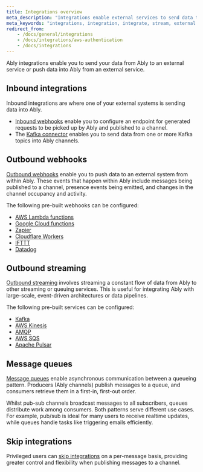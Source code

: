```yaml
---
title: Integrations overview
meta_description: "Integrations enable external services to send data to Ably channels, and for Ably events to send their data to external services."
meta_keywords: "integrations, integration, integrate, stream, external service, webhook, webhooks, functions"
redirect_from:
    - /docs/general/integrations
    - /docs/integrations/aws-authentication
    - /docs/integrations
---
```


Ably integrations enable you to send your data from Ably to an external service or push data into Ably from an external service.

## Inbound integrations <a id="inbound"/>

Inbound integrations are where one of your external systems is sending data into Ably.

* [Inbound webhooks](/docs/integrations/inbound/webhooks) enable you to configure an endpoint for generated requests to be picked up by Ably and published to a channel.
* The [Kafka connector](/docs/integrations/inbound/kafka-connector) enables you to send data from one or more Kafka topics into Ably channels.

## Outbound webhooks <a id="outbound"/>

[Outbound webhooks](/docs/integrations/webhooks) enable you to push data to an external system from within Ably. These events that happen within Ably include messages being published to a channel, presence events being emitted, and changes in the channel occupancy and activity.

The following pre-built webhooks can be configured:

* [AWS Lambda functions](/docs/platform/integrations/webhooks/lambda)
* [Google Cloud functions](/docs/platform/integrations/webhooks/gcp-function)
* [Zapier](/docs/platform/integrations/webhooks/zapier)
* [Cloudflare Workers](/docs/platform/integrations/webhooks/cloudflare)
* [IFTTT](/docs/platform/integrations/webhooks/ifttt)
* [Datadog](/docs/platform/integrations/streaming/datadog)

## Outbound streaming <a id="continuous"/>

[Outbound streaming](/docs/integrations/streaming) involves streaming a constant flow of data from Ably to other streaming or queuing services. This is useful for integrating Ably with large-scale, event-driven architectures or data pipelines.

The following pre-built services can be configured:

* [Kafka](/docs/integrations/streaming/kafka)
* [AWS Kinesis](/docs/integrations/streaming/kinesis)
* [AMQP](/docs/integrations/streaming/amqp)
* [AWS SQS](/docs/integrations/streaming/sqs)
* [Apache Pulsar](/docs/integrations/streaming/pulsar)

## Message queues <a id="queues"/>

[Message queues](/docs/integrations/queues) enable asynchronous communication between a queueing pattern. Producers (Ably channels) publish messages to a queue, and consumers retrieve them in a first-in, first-out order.

Whilst pub-sub channels broadcast messages to all subscribers, queues distribute work among consumers. Both patterns serve different use cases. For example, pub/sub is ideal for many users to receive realtime updates, while queues handle tasks like triggering emails efficiently.

## Skip integrations <a id="skip"/>

Privileged users can [skip integrations](docs/platform/integrations/skip-integrations) on a per-message basis, providing greater control and flexibility when publishing messages to a channel.
